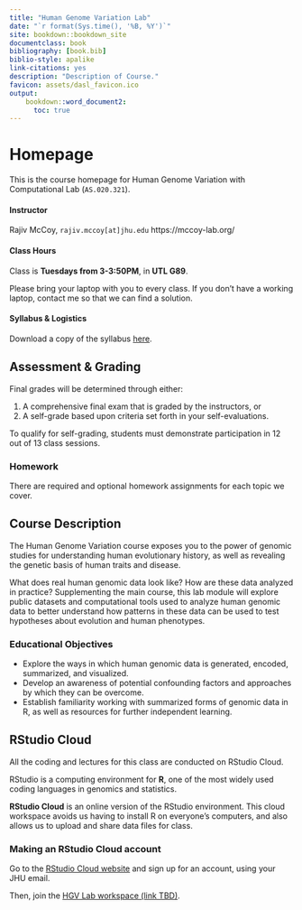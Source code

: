 ```yaml
---
title: "Human Genome Variation Lab"
date: "`r format(Sys.time(), '%B, %Y')`"
site: bookdown::bookdown_site
documentclass: book
bibliography: [book.bib]
biblio-style: apalike
link-citations: yes
description: "Description of Course."
favicon: assets/dasl_favicon.ico
output:
    bookdown::word_document2:
      toc: true
---
```


# Homepage

This is the course homepage for Human Genome Variation with Computational Lab (`AS.020.321`).

#### Instructor

Rajiv McCoy, `rajiv.mccoy[at]jhu.edu`
https://mccoy-lab.org/

#### Class Hours

Class is **Tuesdays from 3-3:50PM**, in **UTL G89**.

Please bring your laptop with you to every class. If you don’t have a working laptop, contact me so that we can find a solution.

#### Syllabus & Logistics

Download a copy of the syllabus [here]().


## Assessment & Grading

Final grades will be determined through either:

1. A comprehensive final exam that is graded by the instructors, or
2. A self-grade based upon criteria set forth in your self-evaluations.

To qualify for self-grading, students must demonstrate participation in 12 out of 13 class sessions. 

### Homework

There are required and optional homework assignments for each topic we cover.


## Course Description

The Human Genome Variation course exposes you to the power of genomic studies for understanding human evolutionary history, as well as revealing the genetic basis of human traits and disease.

What does real human genomic data look like? How are these data analyzed in practice? Supplementing the main course, this lab module will explore public datasets and computational tools used to analyze human genomic data to better understand how patterns in these data can be used to test hypotheses about evolution and human phenotypes.

### Educational Objectives

* Explore the ways in which human genomic data is generated, encoded, summarized, and visualized.
*	Develop an awareness of potential confounding factors and approaches by which they can be overcome.
* Establish familiarity working with summarized forms of genomic data in R, as well as resources for further independent learning.

<!-- * human genetics/genomics has led the way for improving on transparency and reproducibility in science -->
<!-- * standards in the community where when you publish a reserach study, the raw data and code have to be made publicly available -->
<!-- * the public and other scientists benefit from this; now we can also benefit from it as students -->

## RStudio Cloud

All the coding and lectures for this class are conducted on RStudio Cloud.

RStudio is a computing environment for **R**, one of the most widely used coding languages in genomics and statistics.

**RStudio Cloud** is an online version of the RStudio environment. This cloud workspace avoids us having to install R on everyone's computers, and also allows us to upload and share data files for class.

### Making an RStudio Cloud account

Go to the [RStudio Cloud website](https://login.rstudio.cloud/register) and sign up for an account, using your JHU email.

Then, join the [HGV Lab workspace (link TBD)]().